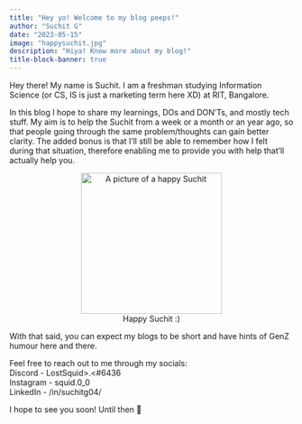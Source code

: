 ```yaml
---
title: "Hey yo! Welcome to my blog peeps!"
author: "Suchit G"
date: "2023-05-15"
image: "happysuchit.jpg"
description: "Hiya! Know more about my blog!"
title-block-banner: true
---
```


Hey there! My name is Suchit. I am a freshman studying Information Science (or CS, IS is just a marketing term here XD) at RIT, Bangalore.

In this blog I hope to share my learnings, DOs and DON'Ts, and mostly tech stuff. My aim is to help the Suchit from a week or a month or an year ago, so that people going through the same problem/thoughts can gain better clarity. The added bonus is that I'll still be able to remember how I felt during that situation, therefore enabling me to provide you with help that'll actually help you.

<center><img src="happysuchit.jpg" width="250px" alt="A picture of a happy Suchit"></center>
<figcaption align="center" class="figure-caption">Happy Suchit :)</figcaption>

With that said, you can expect my blogs to be short and have hints of GenZ humour here and there.

Feel free to reach out to me through my socials:  
Discord - LostSquid>.<#6436  
Instagram - squid.0_0  
LinkedIn - /in/suchitg04/  

I hope to see you soon! Until then 👋
